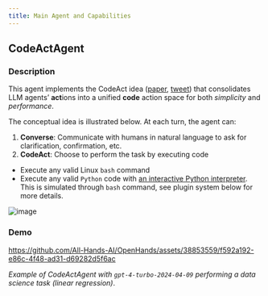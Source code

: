 ```yaml
---
title: Main Agent and Capabilities
---
```


## CodeActAgent

### Description

This agent implements the CodeAct idea ([paper](https://arxiv.org/abs/2402.01030), [tweet](https://twitter.com/xingyaow_/status/1754556835703751087)) that consolidates LLM agents’ **act**ions into a
unified **code** action space for both _simplicity_ and _performance_.

The conceptual idea is illustrated below. At each turn, the agent can:

1. **Converse**: Communicate with humans in natural language to ask for clarification, confirmation, etc.
2. **CodeAct**: Choose to perform the task by executing code

- Execute any valid Linux `bash` command
- Execute any valid `Python` code with [an interactive Python interpreter](https://ipython.org/). This is simulated through `bash` command, see plugin system below for more details.

![image](https://github.com/All-Hands-AI/OpenHands/assets/38853559/92b622e3-72ad-4a61-8f41-8c040b6d5fb3)

### Demo

https://github.com/All-Hands-AI/OpenHands/assets/38853559/f592a192-e86c-4f48-ad31-d69282d5f6ac

_Example of CodeActAgent with `gpt-4-turbo-2024-04-09` performing a data science task (linear regression)_.
